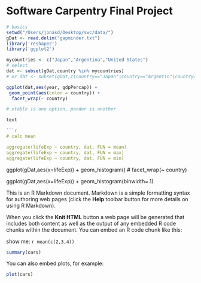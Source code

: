 Software Carpentry Final Project
================================

```r
# basics
setwd("/Users/jonasd/Desktop/swc/data/")
gDat <- read.delim("gapminder.txt")
library('reshape2')
library('ggplot2')

mycountries <- c("Japan","Argentina","United States")
# select
dat <- subset(gDat,country %in% mycountries)
# or dat <- subset(gDat,c(country=="Japan"|country=="Argentin"|country=="United States"))

ggplot(dat,aes(year, gdpPercap)) +
 geom_point(aes(color = country)) +
  facet_wrap(~ country)

```

```r
# xtable is one option, pander is another

text

```r
# calc mean

aggregate(lifeExp ~ country, dat, FUN = mean)
aggregate(lifeExp ~ country, dat, FUN = max)
aggregate(lifeExp ~ country, dat, FUN = min)


```


ggplot(gDat,aes(x=lifeExp)) + geom_histogram()
#    facet_wrap(~ country)

ggplot(gDat,aes(x=lifeExp)) + geom_histogram(binwidth=.1)


This is an R Markdown document. Markdown is a simple formatting syntax for authoring web pages (click the **Help** toolbar button for more details on using R Markdown).

When you click the **Knit HTML** button a web page will be generated that includes both content as well as the output of any embedded R code chunks within the document. You can embed an R code chunk like this:

show me: `r mean(c(2,3,4))`

```r
summary(cars)
```

You can also embed plots, for example:

```r
plot(cars)
```

